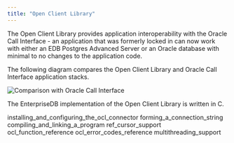 ```yaml
---
title: "Open Client Library"
---
```


<div id="open_client_library" class="registered_link"></div>


The Open Client Library provides application interoperability with the Oracle Call Interface - an application that was formerly locked in can now work with either an EDB Postgres Advanced Server or an Oracle database with minimal to no changes to the application code.

The following diagram compares the Open Client Library and Oracle Call Interface application stacks.

![*Comparison with Oracle Call Interface*](../images/oracle_call_interface.png)

The EnterpriseDB implementation of the Open Client Library is written in C.

<div class="toctree" data-maxdepth="3">

installing_and_configuring_the_ocl_connector forming_a_connection_string compiling_and_linking_a_program ref_cursor_support ocl_function_reference ocl_error_codes_reference multithreading_support

</div>
